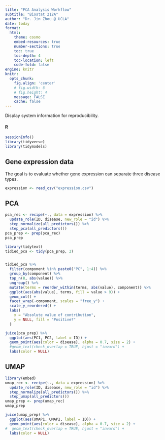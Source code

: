 ```yaml
---
title: "PCA Analysis Workflow"
subtitle: "Biostat 212A"
author: "Dr. Jin Zhou @ UCLA"
date: today
format:
  html:
    theme: cosmo
    embed-resources: true
    number-sections: true
    toc: true
    toc-depth: 4
    toc-location: left
    code-fold: false
engine: knitr
knitr:
  opts_chunk: 
    fig.align: 'center'
    # fig.width: 6
    # fig.height: 4
    message: FALSE
    cache: false
---
```


Display system information for reproducibility.

::: {.panel-tabset}
#### R

```r
sessionInfo()
library(tidyverse)
library(tidymodels)
```


:::



## Gene expression data 

The goal is to evaluate whether gene expression can separate three disease types.

```r
expression <- read_csv("expression.csv")
```


## PCA
```r

pca_rec <- recipe(~., data = expression) %>%
  update_role(ID, disease, new_role = "id") %>%
  step_normalize(all_predictors()) %>%
  step_pca(all_predictors())
pca_prep <- prep(pca_rec)
pca_prep
```

```r
library(tidytext)
tidied_pca <- tidy(pca_prep, 2)


tidied_pca %>%
  filter(component %in% paste0("PC", 1:4)) %>%
  group_by(component) %>%
  top_n(8, abs(value)) %>%
  ungroup() %>%
  mutate(terms = reorder_within(terms, abs(value), component)) %>%
  ggplot(aes(abs(value), terms, fill = value > 0)) +
  geom_col() +
  facet_wrap(~component, scales = "free_y") +
  scale_y_reordered() +
  labs(
    x = "Absolute value of contribution",
    y = NULL, fill = "Positive?"
  )
```

```r
juice(pca_prep) %>%
  ggplot(aes(PC1, PC2, label = ID)) +
  geom_point(aes(color = disease), alpha = 0.7, size = 2) +
  #geom_text(check_overlap = TRUE, hjust = "inward") +
  labs(color = NULL)

```

## UMAP
```r
library(embed)
umap_rec <- recipe(~., data = expression) %>%
  update_role(ID, disease, new_role = "id") %>%
  step_normalize(all_predictors()) %>%
  step_umap(all_predictors())
umap_prep <- prep(umap_rec)
umap_prep
```

```r
juice(umap_prep) %>%
  ggplot(aes(UMAP1, UMAP2, label = ID)) +
  geom_point(aes(color = disease), alpha = 0.7, size = 2) +
#  geom_text(check_overlap = TRUE, hjust = "inward") +
  labs(color = NULL)
```
